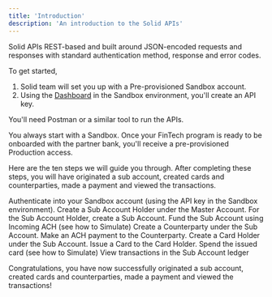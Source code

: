 ```yaml
---
title: 'Introduction'
description: 'An introduction to the Solid APIs'
---
```


Solid APIs REST-based and built around JSON-encoded requests and responses with standard authentication method, response and error codes.

To get started,
1. Solid team will set you up with a Pre-provisioned Sandbox account.
2. Using the <a href="https://dashboard.sandbox.solidfi.com/login" target="_blank"> Dashboard</a> in the Sandbox environment, you'll create an API key.

You'll need Postman or a similar tool to run the APIs.

<Note>You always start with a Sandbox. Once your FinTech program is ready to be onboarded with the partner bank, you'll receive a pre-provisioned Production access.</Note>

Here are the ten steps we will guide you through. After completing these steps, you will have originated a sub account, created cards and counterparties, made a payment and viewed the transactions.

<Steps>
  <Step title="Auth">
    Authenticate into your Sandbox account (using the API key in the Sandbox environment).
  </Step>
  <Step title="Sub Account Holder">
    Create a Sub Account Holder under the Master Account.
  </Step>
  <Step title="Sub Account">
    For the Sub Account Holder, create a Sub Account.
  </Step>
  <Step title="Fund">
    Fund the Sub Account using Incoming ACH (see how to Simulate)
  </Step>
  <Step title="Counterparty">
    Create a Counterparty under the Sub Account.
  </Step>
  <Step title="ACH Payment">
    Make an ACH payment to the Counterparty.
  </Step>
  <Step title="Card Holder">
    Create a Card Holder under the Sub Account.
  </Step>
  <Step title="Issue Card">
    Issue a Card to the Card Holder.
  </Step>
  <Step title="Spend Card">
    Spend the issued card (see how to Simulate)
  </Step>
  <Step title="Transactions">
    View transactions in the Sub Account ledger
  </Step>
</Steps>

<Check>Congratulations, you have now successfully originated a sub account, created cards and counterparties, made a payment and viewed the transactions!</Check>